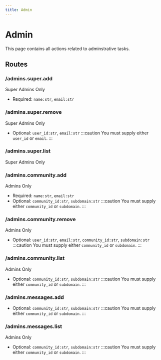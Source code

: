 ```yaml
---
title: Admin
---
```



# Admin

This page contains all actions related to adminstrative tasks.

## Routes

### /admins.super.add

<Highlight level={1}>Super Admins Only</Highlight>

- Required: `name:str`, `email:str`

### /admins.super.remove

<Highlight level={1}>Super Admins Only</Highlight>

- Optional: `user_id:str`, `email:str`
:::caution
You must supply either `user_id` or `email`.
:::

### /admins.super.list

<Highlight level={1}>Super Admins Only</Highlight>

### /admins.community.add

<Highlight level={1}>Admins Only</Highlight>

- Required: `name:str`, `email:str`
- Optional: `community_id:str`, `subdomain:str`
:::caution
You must supply either `community_id` or `subdomain`.
:::

### /admins.community.remove

<Highlight level={1}>Admins Only</Highlight>

- Optional: `user_id:str`, `email:str`, `community_id:str`, `subdomain:str`
:::caution
You must supply either `community_id` or `subdomain`.
:::

### /admins.community.list

<Highlight level={1}>Admins Only</Highlight>

- Optional: `community_id:str`, `subdomain:str`
:::caution
You must supply either `community_id` or `subdomain`.
:::

### /admins.messages.add
- Optional: `community_id:str`, `subdomain:str`
:::caution
You must supply either `community_id` or `subdomain`.
:::

### /admins.messages.list

<Highlight level={1}>Admins Only</Highlight>

- Optional: `community_id:str`, `subdomain:str`
:::caution
You must supply either `community_id` or `subdomain`.
:::
